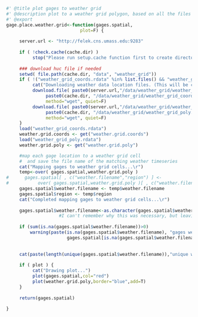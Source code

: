 ```r
#' @title plot gages to weather grid
#' @description plot to a weather grid polygon, based on all the files in the mauer daily east data set
#' @export
gage.place.weather.grid<-function(gages.spatial, 
                            plot=F) {
     
     server.url <- "http://felek.cns.umass.edu:9283"
     
     if ( !check.cache(cache.dir) )
          stop("Please run setup.cache function first to create directories for local, cached files")
     
     ### download huc file if needed
     setwd( file.path(cache.dir, "data", "weather_grid"))
     if ( !("weather_grid_coords.rdata" %in% list.files() && "weather_grid_poly.rdata" %in% list.files()) ) {
          cat("Downloading weather data location files. (This will be cached locally for future use.)")
          download.file( paste0(server.url,"/data/weather_grid/weather_grid_coords.rdata"),
               paste0(cache.dir, "/data/weather_grid/weather_grid_coords.rdata"), 
               method="wget", quiet=F)
          download.file( paste0(server.url,"/data/weather_grid/weather_grid_poly.rdata"),
               paste0(cache.dir, "/data/weather_grid/weather_grid_poly.rdata"), 
               method="wget", quiet=F)
     }
     load("weather_grid_coords.rdata")
     weather.grid.coords <- get("weather.grid.coords")
     load("weather_grid_poly.rdata")
     weather.grid.poly <- get("weather.grid.poly")

     #map each gage location to a weather grid cell
     #  and save the file name of the matching weather timeseries
     cat("Mapping gages to weather grid cells...\r")
     temp<-over( gages.spatial,weather.grid.poly )
#      gages.spatial[ , c("weather.filename","region") ] <- 
#           over( gages.spatial,weather.grid.poly )[ , c("weather.filename","region") ]
     gages.spatial$weather.filename <- temp$weather.filename
     gages.spatial$region <- temp$region
     cat("Completed mapping gages to weather grid cells...\r")
          
     gages.spatial$weather.filename<-as.character(gages.spatial$weather.filename) 
                    #I can't remember why this was necessary, but leaving it in for now.. a factor issue?
     
     if (sum(is.na(gages.spatial$weather.filename))>0)
         warning(paste(is.na(gages.spatial$weather.filename), "gages were unable to map to weather grid cell\n", 
                       gages.spatial[is.na(gages.spatial$weather.filename), "weather.filename"],collapse=""))
     
     
     cat(paste(length(unique(gages.spatial$weather.filename)),"unique weather files to be used for",nrow(gages.spatial),"flow gages\r"))  
     
     if ( plot ) {
          cat("Drawing plot...")
          plot(gages.spatial,col="red")
          plot(weather.grid.poly,border="blue",add=T)
     }
     
     return(gages.spatial)
     
}

```

